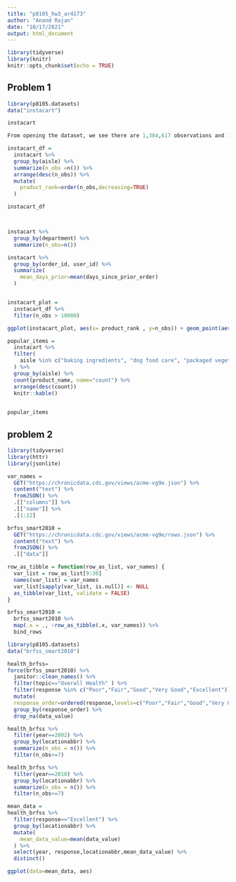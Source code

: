 ```yaml
---
title: "p8105_hw3_ar4173"
author: "Anand Rajan"
date: "10/17/2021"
output: html_document
---
```


```r
library(tidyverse)
library(knitr)
knitr::opts_chunk$set(echo = TRUE)
```

## Problem 1

```r
library(p8105.datasets)
data("instacart")

instacart
```

```r
From opening the dataset, we see there are 1,384,617 observations and 15 variables. 
```



```r
instacart_df =
  instacart %>% 
  group_by(aisle) %>% 
  summarize(n_obs =n()) %>% 
  arrange(desc(n_obs)) %>% 
  mutate(
    product_rank=order(n_obs,decreasing=TRUE)
  )

instacart_df



instacart %>% 
  group_by(department) %>% 
  summarize(n_obs=n())

instacart %>% 
  group_by(order_id, user_id) %>% 
  summarize(
    mean_days_prior=mean(days_since_prior_order)
  )



```


```r
instacart_plot = 
  instacart_df %>% 
  filter(n_obs > 10000)

ggplot(instacart_plot, aes(x= product_rank , y=n_obs)) + geom_point(aes(color=aisle))
```




```r
popular_items =
  instacart %>%
  filter(
    aisle %in% c("baking ingredients", "dog food care", "packaged vegetables fruits")
  ) %>% 
  group_by(aisle) %>% 
  count(product_name, name="count") %>% 
  arrange(desc(count))
  knitr::kable()

  
popular_items
```

## problem 2


```r
library(tidyverse)
library(httr)
library(jsonlite)

var_names = 
  GET("https://chronicdata.cdc.gov/views/acme-vg9e.json") %>%
  content("text") %>%
  fromJSON() %>% 
  .[["columns"]] %>% 
  .[["name"]] %>% 
  .[1:22]

brfss_smart2010 = 
  GET("https://chronicdata.cdc.gov/views/acme-vg9e/rows.json") %>% 
  content("text") %>%
  fromJSON() %>% 
  .[["data"]]

row_as_tibble = function(row_as_list, var_names) {
  var_list = row_as_list[9:30]
  names(var_list) = var_names 
  var_list[sapply(var_list, is.null)] <- NULL
  as_tibble(var_list, validate = FALSE)
}

brfss_smart2010 = 
  brfss_smart2010 %>% 
  map(.x = ., ~row_as_tibble(.x, var_names)) %>% 
  bind_rows
```

```r
library(p8105.datasets)
data("brfss_smart2010")

health_brfss=
force(brfss_smart2010) %>% 
  janitor::clean_names() %>% 
  filter(topic=="Overall Health" ) %>% 
  filter(response %in% c("Poor","Fair","Good","Very Good","Excellent")) %>% 
  mutate(
  response_order=ordered(response,levels=c("Poor","Fair","Good","Very Good","Excellent"))) %>% 
  group_by(response_order) %>% 
  drop_na(data_value)

```

```r
health_brfss %>%
  filter(year==2002) %>%
  group_by(locationabbr) %>% 
  summarize(n_obs = n()) %>% 
  filter(n_obs>=7)

health_brfss %>%
  filter(year==2010) %>%
  group_by(locationabbr) %>% 
  summarize(n_obs = n()) %>% 
  filter(n_obs>=7)
```


```r
mean_data = 
health_brfss %>%
  filter(response=="Excellent") %>% 
  group_by(locationabbr) %>% 
  mutate(
    mean_data_value=mean(data_value)
  ) %>% 
  select(year, response,locationabbr,mean_data_value) %>% 
  distinct()

ggplot(data=mean_data, aes)


```

